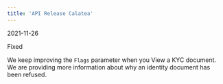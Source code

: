 ```yaml
---  
title: 'API Release Calatea'  
---  
```

<span class="date">2021-11-26</span>  
  
  
<div class="pill pill-orange">Fixed</div>  
  

We keep improving the `Flags` parameter when you View a KYC document. We are providing more information about why an identity document has been refused.